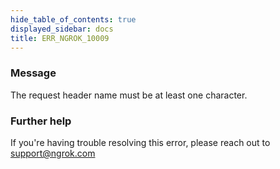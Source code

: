 ```yaml
---
hide_table_of_contents: true
displayed_sidebar: docs
title: ERR_NGROK_10009
---
```


### Message

The request header name must be at least one character.

<ErrorDetails />

### Further help

If you're having trouble resolving this error, please reach out to [support@ngrok.com](mailto:support@ngrok.com?subject=Help%20with%20ERR_NGROK_10009)
